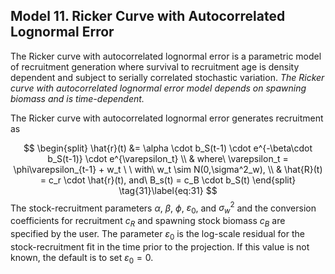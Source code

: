 
## Model 11. Ricker Curve with Autocorrelated Lognormal Error {.unnumbered}

The Ricker curve with autocorrelated lognormal error is a parametric model of recruitment generation where survival to recruitment age is density dependent and subject to serially correlated stochastic variation. *The Ricker curve with autocorrelated lognormal error model depends on spawning biomass and is time-dependent.*

The Ricker curve with autocorrelated lognormal error generates recruitment as

$$
\begin{split}
\hat{r}(t) &= \alpha \cdot b_S(t-1) \cdot e^{-\beta\cdot b_S(t-1)} \cdot e^{\varepsilon_t} \\
& where\ \varepsilon_t = \phi\varepsilon_{t-1} + w_t \ \ with\ w_t \sim  N(0,\sigma^2_w), \\ 
& \hat{R}(t) = c_r \cdot \hat{r}(t), and\ B_s(t) = c_B \cdot b_S(t)
\end{split}
\tag{31}\label{eq:31}
$$
The stock-recruitment parameters $\alpha$, $\beta$, $\phi$, $\varepsilon_0$, and $\sigma^2_w$ and the conversion coefficients
for recruitment $c_R$ and spawning stock biomass $c_B$ are specified by the user. The parameter $\varepsilon_0$ is the log-scale residual for the stock-recruitment fit in the time prior to the projection. If this value is not known, the default is to set $\varepsilon_0 = 0$.

